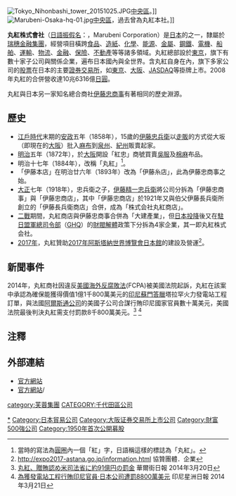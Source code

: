 {{Infobox company
| name = 丸紅株式會社
| name_en = Marubeni Corporation
| logo = [[File:Marubeni-Logo.svg|270px]]
| type = [[株式會社|株式會社]]、上市公司
| traded_as = {{tyo|8002}}<br />{{ose|8002}}<br />{{nse|8002}}
| foundation = 1949年（昭和24年）12月1日
| location = [[東京都|東京都]][[中央區_(東京都)|中央區]][[日本橋_(東京都)|日本橋]]
| zip_code = 100-8088
| key_people =  [[柿木真澄|柿木真澄]]（代表取締役社長）
| industry = [[批發|批發]]、[[貿易|貿易]]
| major_shareholder = （株）[[損害保險日本|損害保險日本]] 3.23%<br />[[東京海上日動火災保險|東京海上日動火災保險]]（株） 2.87%<br />[[明治安田生命保險|明治安田生命保險]] 2.48%
| subsid = [[丸紅能源|丸紅能源]]（株） 66.60%<br />[[日清丸紅飼料|日清丸紅飼料]]（株） 60.00%<br />[[丸紅紙漿販賣|丸紅紙漿販賣]]（株） 88.48%<br />[[丸紅美國|丸紅美國]]（株）
| num_employees = 集團：30,426人　單獨：4,074人
| homepage = {{URL|www.marubeni.com.cn/}}
| slogan = 正、新、和
| revenue = 集團：10兆5,843億9,300萬日圓<br />單獨：6兆3,847億1,500萬日圓
| assets = 集團：5兆1,298億8,700萬日圓<br />單獨：3兆3,195億8,000萬日圓
| capital = 2,626億8,600萬日圓
| accounting_period = 3月31日
| footnotes = 
}}

[[File:Tokyo_Nihonbashi_tower_20151025.JPG|thumb]][[中央區_(東京都)|中央區]]。]]
[[File:Marubeni-Osaka-hq-01.jpg|thumb]][[中央區_(大阪市)|中央區]]，過去曾為丸紅本社。]]

'''丸紅株式會社'''（[[日語|日語]][[振假名|振假名]]：{{lang|ja|まるべに}}，Marubeni Corporation）是[[日本|日本]]的{{link-ja|商社|商社|綜合商社}}之一，隸屬於[[瑞穗金融集團|瑞穗金融集團]]，經營項目橫跨[[食品|食品]]、[[造紙|造紙]]、[[化學|化學]]、[[能源|能源]]、[[金屬|金屬]]、[[鋼鐵|鋼鐵]]、[[電機|電機]]、[[船舶|船舶]]、[[運輸|運輸]]、[[物流|物流]]、[[金融|金融]]、[[保險|保險]]、[[不動產|不動產]]等等諸多領域。丸紅總部設於[[東京|東京]]，旗下有數十家子公司與關係企業，遍布日本國內與全世界。含丸紅自身在內，旗下多家公司的[[股票|股票]]在日本的主要[[證券交易所|證券交易所]]，如[[東京證券交易所|東京]]、[[大阪證券交易所|大阪]]、[[JASDAQ|JASDAQ]]等掛牌上市。2008年丸紅的合併營收達10兆6316億[[日圓|日圓]]。

丸紅與日本另一家知名總合商社[[伊藤忠商事|伊藤忠商事]]有著相同的歷史淵源。

==歷史==
*[[江戶時代|江戶時代]]末期的[[安政|安政]]五年（1858年），15歲的[[伊藤忠兵衛_(初代)|伊藤忠兵衛]]以[[走販|走販]]的方式從大坂（即現在的[[大阪市|大阪]]）批入[[麻|麻布]]到[[和泉國|泉州]]、[[紀伊國|紀州]]販賣起家。
*[[明治|明治]]五年（1872年），於[[大阪市|大阪]]開設「紅忠」商號買賣[[吳服|吳服]]及[[棉|棉]][[麻|麻]]布品。
*明治十七年（1884年），改稱「丸紅」<ref>當時的寫法為[[圓圈|圓圈]]內一個「紅」字，日語稱這樣的標誌為「丸紅」。</ref>。
*「伊藤本店」在明治廿六年（1893年）改為「伊藤糸店」，此為伊藤忠商事之始。
*[[大正|大正]]七年（1918年），忠兵衛之子，[[伊藤忠兵衛_(二代)|伊藤精一忠兵衛]]將公司分拆為「伊藤忠商事」與「伊藤忠商店」，其中「伊藤忠商店」於1921年又與伯父伊藤長兵衛所創立的「伊藤長兵衛商店」合併，成為「株式会社丸紅商店」。
*[[二戰|二戰]]期間，丸紅商店與伊藤忠商事合併為「大建產業」，但[[日本投降|日本投降]]後又在[[駐日盟軍總司令部|駐日盟軍總司令部]]（[[GHQ|GHQ]]）的[[財閥解體|財閥解體]]政策下分拆為4家企業，其一即丸紅株式会社。
*[[2017年|2017年]]，丸紅贊助[[2017年阿斯塔納世界博覽會日本館|2017年阿斯塔納世界博覽會日本館]]的建設及營運<ref>http://expo2017-astana.go.jp/information.html {{Wayback|url=http://expo2017-astana.go.jp/information.html |date=20170827130332 }} 協贊團體．企業</ref>。

==新聞事件==
2014年，丸紅商社因違反[[美國|美國]][[海外反腐敗法|海外反腐敗法]](FCPA)被美國法院起訴，丸紅在該案中承認為確保能獲得價值1億1千800萬美元的[[印尼|印尼]][[蘇門答臘|蘇門答臘]]塔拉罕火力發電站工程訂單，與法國[[阿爾斯通公司|阿爾斯通公司]]的美國子公司合謀行賄印尼國家官員數十萬美元，美國法院最後判決丸紅需支付罰款8千800萬美元。<ref>[http://jp.wsj.com/articles/SB10001424052702303572004579450491060053648 丸紅、贈賄認め米司法省に約91億円の罰金] {{Wayback|url=http://jp.wsj.com/articles/SB10001424052702303572004579450491060053648 |date=20201122144135 }} 華爾街日報 2014年3月20日</ref>
<ref>[http://indonesia.sinchew.com.my/node/46833?tid=5 為獲發電站工程行賄印尼官員‧日本公司遭罰8800萬美元] {{Wayback|url=http://indonesia.sinchew.com.my/node/46833?tid=5 |date=20190510120200 }} 印尼星洲日報 2014年3月21日</ref>
==注釋==
{{reflist}}

==外部連結==
* [http://www.marubeni.com.cn/ 官方網站]{{Wayback|url=http://www.marubeni.com.cn/ |date=20171206060828 }}{{zh-cn}}
* [http://www.marubeni.co.jp/ 官方網站]{{Wayback|url=http://www.marubeni.co.jp/ |date=20180414061248 }}{{ja}}/{{en}}

{{TOPIX 100}}
{{日經平均指數}}

[[Category:丸紅|*]]
[[category:芙蓉集團|category:芙蓉集團]]
[[CATEGORY:千代田區公司|CATEGORY:千代田區公司]]
[[Category:日本貿易公司|Category:日本貿易公司]]
[[Category:大阪证券交易所上市公司|Category:大阪证券交易所上市公司]]
[[Category:財富500強公司|Category:財富500強公司]]
[[Category:1950年首次公開募股|Category:1950年首次公開募股]]